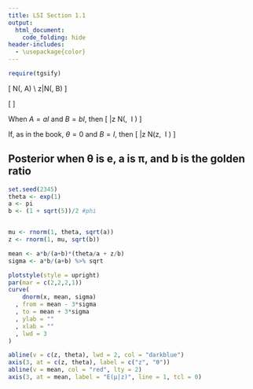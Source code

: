 ```yaml
---
title: LSI Section 1.1
output:
  html_document:
    code_folding: hide
header-includes:
  - \usepackage{color}
---
```


```r
require(tgsify)
```

\[
\mu \sim N(\theta, A) \\
z|\mu \sim N(\mu, B)
\]

\[
\begin{align*}
f_{\mu|z} \propto &\ f_{\mu}f_{z|\mu} \\
\log f_{\mu|z} =&\ \text{[stuff]} + \left\{ - \frac{1}{2} (\mu - \theta)^t A^{-1}(\mu-\theta)\right\} + \left\{-\frac{1}{2}(z-\mu)^tB^{-1}(z-\mu) \right\} \\
&\ \text{Note, we only care about terms involving } \mu\\
&\ \text{[stuff]} + \left\{ - \frac{1}{2} ({\color{red}\mu} - \theta)^t A^{-1}({\color{red}\mu}-\theta)\right\} + \left\{-\frac{1}{2}(z-{\color{red}\mu})^tB^{-1}(z-{\color{red}\mu}) \right\} \\
&\ \text{[more stuff]} -\frac{1}{2}\mu^tA^{-1}\mu + \mu^tA^{-1}\theta + \mu^tB^{-1}z - \frac{1}{2}\mu^tB^{-1}\mu\\
&\text{Group quadratic and linear terms}\\
& \text{[stuff]} -\frac{1}{2}\mu^t\left[A^{-1} + B^{-1}\right]\mu + \mu^t\left[A^{-1}\theta + B^{-1}z\right]\\
&\text{Multiply by the identity}\\
& \text{[stuff]} -\frac{1}{2}\mu^t\left[A^{-1} + B^{-1}\right]\mu + \mu^t\left[A^{-1} + B^{-1}\right]\underbrace{\left[A^{-1} + B^{-1}\right]^{-1}\left[A^{-1}\theta + B^{-1}z\right]}_{q}\\
& \text{[stuff]} -\frac{1}{2}\mu^t\left[A^{-1} + B^{-1}\right]\mu + \mu^t\left[A^{-1} + B^{-1}\right]q\\
& \text{[even more stuff not invovling}\ \mu] -\frac{1}{2}(\mu - q)^t\left[A^{-1} + B^{-1}\right](\mu - q)\\
\mu|z \sim & N(\left[A^{-1} + B^{-1}\right]^{-1}\left[A^{-1}\theta + B^{-1}z\right], [A^{-1} + B^{-1}]^{-1})
\end{align*}
\]

When $A = aI$ and $B = bI$, then
\[
\mu|z \sim N\left(\frac{ab}{a+b}\left[\frac{1}{a}\theta + \frac{1}{b}z\right],\ \frac{ab}{a + b} \cdot I \right)
\]

If, as in the book, $\theta = 0$ and $B = I$, then
\[
\mu|z \sim N\left(\frac{a}{a+1}\cdot z,\ \frac{a}{a + 1} \cdot I \right)
\]


## Posterior when θ is e, a is π, and b is the golden ratio
```r
set.seed(2345)
theta <- exp(1)
a <- pi
b <- (1 + sqrt(5))/2 #phi


mu <- rnorm(1, theta, sqrt(a))
z <- rnorm(1, mu, sqrt(b))

mean <- a*b/(a+b)*(theta/a + z/b)
sigma <- a*b/(a+b) %>% sqrt

plotstyle(style = upright)
par(mar = c(2,2,2,1))
curve(
    dnorm(x, mean, sigma)
  , from = mean - 3*sigma
  , to = mean + 3*sigma
  , ylab = ""
  , xlab = ""
  , lwd = 3
)

abline(v = c(z, theta), lwd = 2, col = "darkblue")
axis(3, at = c(z, theta), label = c("z", "θ"))
abline(v = mean, col = "red", lty = 2)
axis(3, at = mean, label = "E(μ|z)", line = 1, tcl = 0)
```